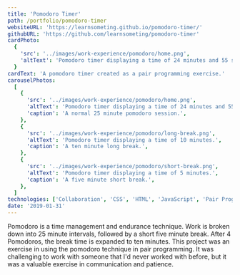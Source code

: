 ```yaml
---
title: 'Pomodoro Timer'
path: /portfolio/pomodoro-timer
websiteURL: 'https://learnsometing.github.io/pomodoro-timer/'
githubURL: 'https://github.com/learnsometing/pomodoro-timer'
cardPhoto:
  {
    'src': '../images/work-experience/pomodoro/home.png',
    'altText': 'Pomodoro timer displaying a time of 24 minutes and 55 seconds.',
  }
cardText: 'A pomodoro timer created as a pair programming exercise.'
carouselPhotos:
  [
    {
      'src': '../images/work-experience/pomodoro/home.png',
      'altText': 'Pomodoro timer displaying a time of 24 minutes and 55 seconds.',
      'caption': 'A normal 25 minute pomodoro session.',
    },
    {
      'src': '../images/work-experience/pomodoro/long-break.png',
      'altText': 'Pomodoro timer displaying a time of 10 minutes.',
      'caption': 'A ten minute long break.',
    },
    {
      'src': '../images/work-experience/pomodoro/short-break.png',
      'altText': 'Pomodoro timer displaying a time of 5 minutes.',
      'caption': 'A five minute short break.',
    },
  ]
technologies: ['Collaboration', 'CSS', 'HTML', 'JavaScript', 'Pair Programming']
date: '2019-01-31'
---
```


Pomodoro is a time management and endurance technique. Work is broken down into
25 minute intervals, followed by a short five minute break. After 4 Pomodoros,
the break time is expanded to ten minutes. This project was an exercise in using
the pomodoro technique in pair programming. It was challenging to work with
someone that I'd never worked with before, but it was a valuable exercise in
communication and patience.
